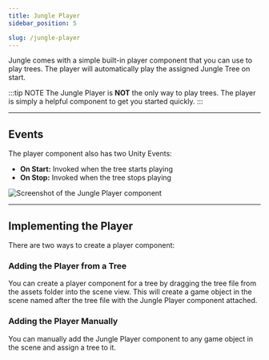 ```yaml
---
title: Jungle Player
sidebar_position: 5

slug: /jungle-player
---
```


Jungle comes with a simple built-in player component that you can use to play trees.
The player will automatically play the assigned Jungle Tree on start.

:::tip NOTE
The Jungle Player is **NOT** the only way to play trees.
The player is simply a helpful component to get you started quickly.
:::

---
## Events

The player component also has two Unity Events:
- **On Start:** Invoked when the tree starts playing
- **On Stop:** Invoked when the tree stops playing

![Screenshot of the Jungle Player component](img/jungle-player-component.jpg)

---
## Implementing the Player

There are two ways to create a player component:

### Adding the Player from a Tree

You can create a player component for a tree by dragging the tree file from the assets folder into the scene view.
This will create a game object in the scene named after the tree file with the Jungle Player component attached.

### Adding the Player Manually

You can manually add the Jungle Player component to any game object in the scene and assign a tree to it.
